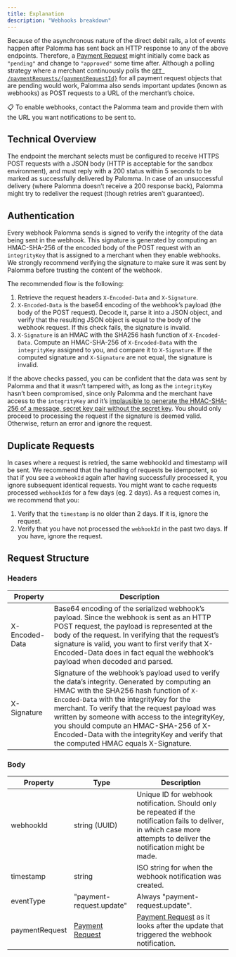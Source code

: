 ```yaml
---
title: Explanation
description: "Webhooks breakdown"
---
```


Because of the asynchronous nature of the direct debit rails, a lot of events happen after Palomma has sent back an HTTP response to any of the above endpoints. Therefore, a [Payment Request](/api-documentation/paymentRequests/createpaymentRequest) might initially come back as `"pending"` and change to `"approved"` some time after. Although a polling strategy where a merchant continuously polls the [`GET /paymentRequests/{paymentRequestId}`](/api-documentation/paymentRequests/getPaymentRequest) for all payment request objects that are pending would work, Palomma also sends important updates (known as webhooks) as POST requests to a URL of the merchant’s choice.

<aside>
📋    To enable webhooks, contact the Palomma team and provide them with the URL you want notifications to be sent to.

</aside>

## Technical Overview

The endpoint the merchant selects must be configured to receive HTTPS POST requests with a JSON body (HTTP is acceptable for the sandbox environment), and must reply with a 200 status within 5 seconds to be marked as successfully delivered by Palomma. In case of an unsuccessful delivery (where Palomma doesn’t receive a 200 response back), Palomma might try to redeliver the request (though retries aren’t guaranteed).

## Authentication

Every webhook Palomma sends is signed to verify the integrity of the data being sent in the webhook. This signature is generated by computing an HMAC-SHA-256 of the encoded body of the POST request with an `integrityKey` that is assigned to a merchant when they enable webhooks. We strongly recommend verifying the signature to make sure it was sent by Palomma before trusting the content of the webhook.

The recommended flow is the following:

1. Retrieve the request headers `X-Encoded-Data` and `X-Signature`.
2. `X-Encoded-Data` is the base64 encoding of the webhook’s payload (the body of the POST request). Decode it, parse it into a JSON object, and verify that the resulting JSON object is equal to the body of the webhook request. If this check fails, the signature is invalid.
3. `X-Signature` is an HMAC with the SHA256 hash function of `X-Encoded-Data`. Compute an HMAC-SHA-256 of `X-Encoded-Data` with the `integrityKey` assigned to you, and compare it to `X-Signature`. If the computed signature and `X-Signature` are not equal, the signature is invalid.

If the above checks passed, you can be confident that the data was sent by Palomma and that it wasn’t tampered with, as long as the `integrityKey` hasn’t been compromised, since only Palomma and the merchant have access to the `integrityKey` and it’s [implausible to generate the HMAC-SHA-256 of a message, secret key pair without the secret key](https://en.wikipedia.org/wiki/HMAC). You should only proceed to processing the request if the signature is deemed valid. Otherwise, return an error and ignore the request.

## Duplicate Requests

In cases where a request is retried, the same webhookId and timestamp will be sent. We recommend that the handling of requests be idempotent, so that if you see a `webhookId` again after having successfully processed it, you ignore subsequent identical requests. You might want to cache requests processed `webhookId`s for a few days (eg. 2 days). As a request comes in, we recommend that you:

1. Verify that the `timestamp` is no older than 2 days. If it is, ignore the request.
2. Verify that you have not processed the `webhookId` in the past two days. If you have, ignore the request.

## Request Structure

### Headers

| Property       | Description                                                                                                                                                                                                                                                                                                                                                                                                                  |
| -------------- | ---------------------------------------------------------------------------------------------------------------------------------------------------------------------------------------------------------------------------------------------------------------------------------------------------------------------------------------------------------------------------------------------------------------------------- |
| X-Encoded-Data | Base64 encoding of the serialized webhook’s payload. Since the webhook is sent as an HTTP POST request, the payload is represented at the body of the request. In verifying that the request’s signature is valid, you want to first verify that X-Encoded-Data does in fact equal the webhook’s payload when decoded and parsed.                                                                                            |
| X-Signature    | Signature of the webhook’s payload used to verify the data’s integrity. Generated by computing an HMAC with the SHA256 hash function of `X-Encoded-Data` with the integrityKey for the merchant. To verify that the request payload was written by someone with access to the integrityKey, you should compute an HMAC-SHA-256 of X-Encoded-Data with the integrityKey and verify that the computed HMAC equals X-Signature. |

### Body

| Property       | Type                                                                       | Description                                                                                                                                                              |
| -------------- | -------------------------------------------------------------------------- | ------------------------------------------------------------------------------------------------------------------------------------------------------------------------ |
| webhookId      | string (UUID)                                                              | Unique ID for webhook notification. Should only be repeated if the notification fails to deliver, in which case more attempts to deliver the notification might be made. |
| timestamp      | string                                                                     | ISO string for when the webhook notification was created.                                                                                                                |
| eventType      | "payment-request.update"                                                   | Always "payment-request.update".                                                                                                                                         |
| paymentRequest | [Payment Request](/api-documentation/paymentRequests/createpaymentRequest) | [Payment Request](/api-documentation/paymentRequests/createpaymentRequest) as it looks after the update that triggered the webhook notification.                         |
